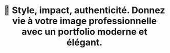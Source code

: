 ---
title: "💼 Style, impact, authenticité. 
Donnez vie à votre image professionnelle avec un portfolio moderne et élégant."
publishedAt: "2024-04-08"
images:
  - "iframe:https://craftleyourwebsite.github.io/mona"
---